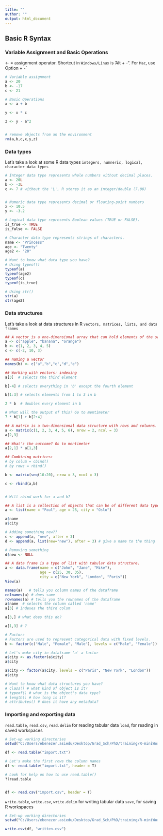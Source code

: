 ---
title: ""
author: ""
output: html_document
---


## Basic R Syntax {.tabset}

### Variable Assignment and Basic Operations

\<- = assignment operator. Shortcut in `Windows/Linux` is 'Alt + -". For `Mac`, use Option + -\`

```{r variables and operations, message=FALSE, warning=FALSE}
# Variable assignment
a <- 20
b <- -17
c <- 21 

# Basic Operations
x <- a + b

y <- x * c

z <- y - a^2


# remove objects from an the environment
rm(a,b,c,x,y,z)

```

### Data types

Let's take a look at some R data types `integers, numneric, logical, character data types`

```{r Data types, message=FALSE, warning=FALSE}
# Integer data type represents whole numbers without decimal places.
a <- 20L
b <- -3L
c <- 7 # without the 'L', R stores it as an integer/double (7.00)


# Numeric data type represents decimal or floating-point numbers
x <- 10.5
y <- -3.2

# Logical data type represents Boolean values (TRUE or FALSE).
is_true <- TRUE
is_false <- FALSE

# Character data type represents strings of characters.
name <- "Princess"
age <- "Twenty"
age2 <- "20"

# Want to know what data type you have?
# Using typeof()
typeof(a)
typeof(age2)
typeof(c)
typeof(is_true)

# Using str()
str(a)
str(age2)

```

### Data structures

Let's take a look at data structures in R `vectors, matrices, lists, and data frames`

```{r Vectors}
## A vector is a one-dimensional array that can hold elements of the same data type.
a <- c("apple", "banana", "orange")
b <- c(1, 2, 3, 4, 5)
c <- c(-2, 10, 3)

## naming a vector
names(b) <- c("a","b","c","d","e")

## Working with vectors: indexing
a[3]  # selects the third element

b[-4] # selects everything in 'b' except the fourth element

b[1:3] # selects elements from 1 to 3 in b

2 * b  # doubles every element in b

# What will the output of this? Go to mentimeter
7 * b[1] + b[2:4]

```

```{r matrix}
## A matrix is a two-dimensional data structure with rows and columns.
a <- matrix(c(1, 2, 3, 4, 5, 6), nrow = 2, ncol = 3)
a[2,3]

## What's the outcome? Go to mentimeter
a[2,1] * a[1,3] 

## Combining matrices: 
# by colum = cbind()
# by rows = rbind()

b <- matrix(seq(10:20), nrow = 3, ncol = 3)

c <- rbind(a,b)


# Will rbind work for a and b?

```

```{r lists}
## A list is a collection of objects that can be of different data types.
a <- list(name = "Paul", age = 25, city = "Oslo")

a$name
a$city

# Adding something new??
c <- append(a, "new", after = 3) 
d <- append(a, list(new="new"), after = 3) # give a name to the thing

# Removing something
d$new <- NULL

```

```{r dataframes}
## A data frame is a type of list with tabular data structure.
a <- data.frame(name = c("John", "Jane", "Mike"),
                age = c(25, 30, 35),
                city = c("New York", "London", "Paris"))
View(a)

names(a)   # tells you column names of the dataframe
colnames(a) # does same
rownames(a) # tells you the rownames of the dataframe
a$name  # selects the column called 'name'
a[3] # indexes the third colum

a[3,] # what does this do?

a[1,3] # ?

```

```{r factors}
# Factors
# Factors are used to represent categorical data with fixed levels.
b <- factor(c("Male", "Female", "Male"), levels = c("Male", "Female"))

# Let's make city in dataframe 'a' a factor
a$city <- as.factor(a$city)
a$city

a$city <- factor(a$city, levels = c("Paris", "New York", "London"))
a$city

# Want to know what data structures you have?
# class() # what kind of object is it?
# typeof() # what is the object's data type?
# length() # how long is it?
# attributes() # does it have any metadata?

```


### Importing and exporting data

`read.table`, `read.csv`, `read.delim` for reading tabular data `load`, for reading in saved workspaces

```{r import}
# Set-up working directories
setwd("C:/Users/ebenezer.asiedu/Desktop/Grad_Sch/PhD/training/R-miniWorkshop")

df <- read.table("import.txt")

# Let's make the first rows the column names
df <- read.table("import.txt", header = T)

# Look for help on how to use read.table()
??read.table


df <- read.csv("import.csv", header = T)

```

`write.table`, `write.csv`, `write.delim` for writing tabular data `save`, for saving R workspaces

```{r export}
# Set-up working directories
setwd("C:/Users/ebenezer.asiedu/Desktop/Grad_Sch/PhD/training/R-miniWorkshop")

write.csv(df, "written.csv")

```
